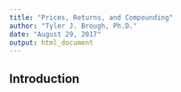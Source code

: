 ```yaml
---
title: "Prices, Returns, and Compounding"
author: "Tyler J. Brough, Ph.D."
date: "August 29, 2017"
output: html_document
---
```


## Introduction


## 

